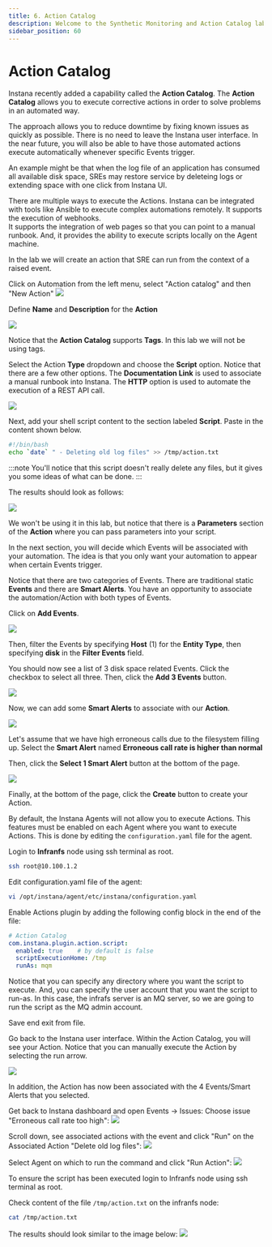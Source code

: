 ```yaml
---
title: 6. Action Catalog
description: Welcome to the Synthetic Monitoring and Action Catalog lab
sidebar_position: 60
---
```


# Action Catalog

Instana recently added a capability called the **Action Catalog**.  The **Action Catalog** allows you to execute corrective actions in order to solve problems in an automated way.  

The approach allows you to reduce downtime by fixing known issues as quickly as possible. There is no need to leave the Instana user interface. In the near future, you will also be able to have those 
automated actions execute automatically whenever specific Events trigger.

An example might be that when the log file of an application has consumed all available disk space, SREs may restore service by deleteing logs or extending space with one click from Instana UI.

There are multiple ways to execute the Actions. Instana can be integrated with tools like Ansible to execute complex automations remotely. It supports the execution of webhooks.  
It supports the integration of web pages so that you can point to a manual runbook.  And, it provides the ability to execute scripts locally on the Agent machine.

In the lab we will create an action that SRE can run from the context of a raised event.

Click on Automation from the left menu, select "Action catalog" and then "New Action"
![](images/ActionCatalog_new.png)

Define **Name** and **Description** for the **Action**

![](images/ActionCatalog_ActionDetails.png)

Notice that the **Action Catalog** supports **Tags**.  In this lab we will not be using tags.

Select the Action **Type** dropdown and choose the **Script** option.  Notice that there are a few other options.  The **Documentation Link** is used to associate a manual runbook into Instana.  The **HTTP** option is used to automate the execution of a REST API call.

![](images/selectScript.png)

Next, add your shell script content to the section labeled **Script**.  Paste in the content shown below.

```bash
#!/bin/bash
echo `date` " - Deleting old log files" >> /tmp/action.txt
```
:::note
You'll notice that this script doesn't really delete any files, but it gives you some ideas of what can be done.
:::

The results should look as follows:

![](images/bashScript.png)

We won't be using it in this lab, but notice that there is a **Parameters** section of the **Action** where you can pass parameters into your script.

In the next section, you will decide which Events will be associated with your automation.  The idea is that you only want your automation to appear when certain Events trigger.

Notice that there are two categories of Events. There are traditional static **Events** and there are **Smart Alerts**. You have an opportunity to associate the automation/Action with both types of Events.

Click on **Add Events**. 

![](images/instana-actions-add-event.png)


Then, filter the Events by specifying **Host** (1) for the **Entity Type**, then specifying **disk** in the **Filter Events** field.

You should now see a list of 3 disk space related Events.   Click the checkbox to select all three.  Then, click the **Add 3 Events** button.

![](images/addEvents.png)

Now, we can add some **Smart Alerts** to associate with our **Action**.  

![](images/instana-actions-add-smart.png)

Let's assume that we have high erroneous calls due to the filesystem filling up.  Select the **Smart Alert** named **Erroneous call rate is higher than normal**

Then, click the **Select 1 Smart Alert** button at the bottom of the page.

![](images/addSmartAlert2.png)


Finally, at the bottom of the page, click the **Create** button to create your Action.


By default, the Instana Agents will not allow you to execute Actions.  This features must be enabled on each Agent where you want to execute Actions.  This is done by editing the `configuration.yaml` file for the agent.

Login to **Infranfs** node using ssh terminal as root.
```sh
ssh root@10.100.1.2
```

Edit configuration.yaml file of the agent:
```bash
vi /opt/instana/agent/etc/instana/configuration.yaml
```

Enable Actions plugin by adding the following config block in the end of the file:
```yml
# Action Catalog
com.instana.plugin.action.script:
  enabled: true    # by default is false
  scriptExecutionHome: /tmp
  runAs: mqm
```

Notice that you can specify any directory where you want the script to execute.   And, you can specify the user account that you want the script to run-as.   In this case, the infrafs server is an MQ server, so we are going to run the script as the MQ admin account.

Save end exit from file.

Go back to the Instana user interface.  Within the Action Catalog, you will see your Action.  Notice that you can manually execute the Action by selecting the run arrow.

![](images/manuallyExecute.png)

In addition, the Action has now been associated with the 4 Events/Smart Alerts that you selected.   

Get back to Instana dashboard and open Events -> Issues:
Choose issue "Erroneous call rate too high":
![](images/ActionCatalog_Event.png)

Scroll down, see associated actions with the event and click "Run" on the Associated Action "Delete old log files":
![](images/ActionCatalog_RunAction.png)

Select Agent on which to run the command and click "Run Action":
![](images/ActionCatalog_SelectAgent.png)

To ensure the script has been executed login to Infranfs node using ssh terminal as root.

Check content of the file `/tmp/action.txt` on the infranfs node:

```bash
cat /tmp/action.txt
```

The results should look similar to the image below:
![](images/ActionCatalog_Results.png)